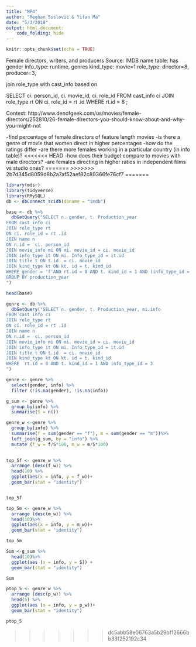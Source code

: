 ```yaml
---
title: "MP4"
author: "Meghan Suslovic & Yifan Ma"
date: "5/3/2018"
output: html_document:
    code_folding: hide
---
```

```r
knitr::opts_chunk$set(echo = TRUE)
```

Female directors, writers, and producers
Source: IMDB
name table: has gender
info_type: runtime, genres
kind_type: movie=1
role_type: director=8, producer=3, 

join role_type with cast_info based on 

SELECT ci. person_id, ci. movie_id, ci. role_id
FROM cast_info ci
JOIN role_type rt
ON ci. role_id = rt .id
WHERE rt.id = 8
;



Context:
http://www.denofgeek.com/us/movies/female-directors/252810/26-female-directors-you-should-know-about-and-why-you-might-not 


-find percentage of female directors of feature length movies 
-is there a genre of movie that women direct in higher percentages
-how do the ratings differ
-are there more females working in a particular country (in info table)?
<<<<<<< HEAD
-how does their budget compare to movies with male directors?
-are females directing in higher ratios in independent films vs studio ones?
=======
>>>>>>> 2b7d345d8059d8b2a7af52aef82c89366fe76cf7
=======

```r
library(mdsr)
library(tidyverse)
library(RMySQL)
db <- dbConnect_scidb(dbname = "imdb")
```

```r
base <- db %>%
  dbGetQuery("SELECT n. gender, t. Production_year
FROM cast_info ci
JOIN role_type rt
ON ci. role_id = rt .id
JOIN name n
ON n.id =  ci. person_id
JOIN movie_info mi ON mi. movie_id = ci. movie_id
JOIN info_type it ON mi. Info_type_id = it.id
JOIN title t ON t.id  = ci. movie_id
JOIN kind_type kt ON kt. id = t. kind_id 
WHERE gender = 'f'AND rt.id = 8 AND t. kind_id = 1 AND (info_type_id = 1 OR info_type_id = 3)
GROUP BY production_year
")

head(base)
```


```r
genre <- db %>%
  dbGetQuery("SELECT n. gender, t. Production_year, mi.info
FROM cast_info ci
JOIN role_type rt
ON ci. role_id = rt .id
JOIN name n
ON n.id =  ci. person_id
JOIN movie_info mi ON mi. movie_id = ci. movie_id
JOIN info_type it ON mi. Info_type_id = it.id
JOIN title t ON t.id  = ci. movie_id
JOIN kind_type kt ON kt. id = t. kind_id 
WHERE  rt.id = 8 AND t. kind_id = 1 AND info_type_id = 3
")

```

```r
genre <- genre %>%
  select(gender, info) %>%
  filter (!is.na(gender), !is.na(info))

g_sum <- genre %>%
  group_by(info) %>%
  summarise(S = n())

genre_w <-genre %>%
  group_by(info) %>%
  summarise(f = sum(gender == "f"), m = sum(gender == "m"))%>%
  left_join(g_sum, by = "info") %>%
  mutate (f_w = f/S*100, m_w = m/S*100)
  

top_5f <- genre_w %>%
  arrange (desc(f_w)) %>%
  head(10) %>%
  ggplot(aes(x = info, y = f_w))+
  geom_bar(stat = "identity")


top_5f

top_5m <- genre_w %>%
  arrange (desc(m_w)) %>%
  head(10)%>%
  ggplot(aes(x = info, y = m_w))+
  geom_bar(stat = "identity")

top_5m

Sum <-g_sum %>%
  head(10)%>%
  ggplot(aes (x = info, y = S)) +
  geom_bar(stat = "identity")

Sum

ptop_5 <- genre_w %>%
  arrange (desc(p_w)) %>%
  head(5) %>%
  ggplot(aes (x = info, y = p_w))+
  geom_bar(stat = "identity")

ptop_5
```

>>>>>>> dc5abb58e06763a5b29bf12666bb33f252192c34
